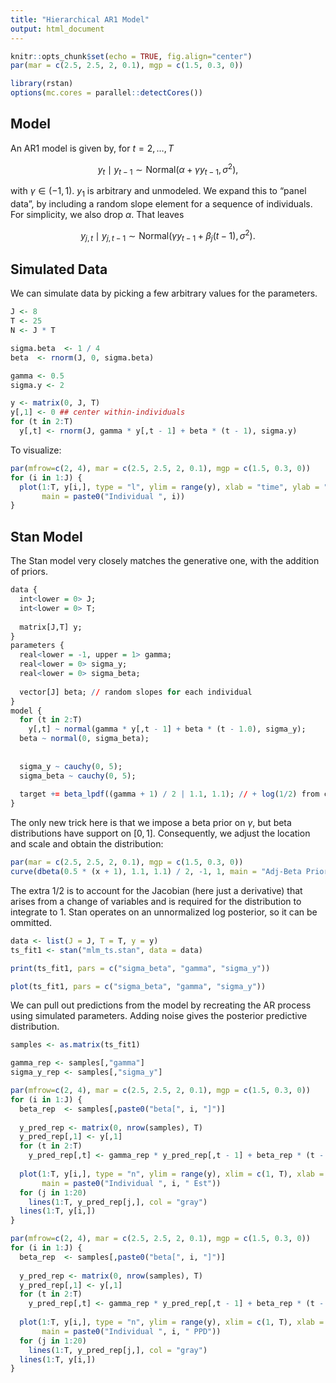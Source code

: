 ```yaml
---
title: "Hierarchical AR1 Model"
output: html_document
---
```


```r
knitr::opts_chunk$set(echo = TRUE, fig.align="center")
par(mar = c(2.5, 2.5, 2, 0.1), mgp = c(1.5, 0.3, 0))
```

```r
library(rstan)
options(mc.cores = parallel::detectCores())
```

## Model

An AR1 model is given by, for $t=2, \ldots, T$

$$ y_t \mid y_{t - 1} \sim \mathrm{Normal}(\alpha + \gamma y_{t-1}, \sigma^2), $$

with $\gamma \in (-1, 1)$. $y_1$ is arbitrary and unmodeled. We expand this to "panel data", by including a random slope element for a sequence of individuals. For simplicity, we also drop $\alpha$. That leaves

$$ y_{j,t} \mid y_{j,t - 1} \sim \mathrm{Normal}(\gamma y_{t-1} + \beta_j (t - 1), \sigma^2). $$

## Simulated Data

We can simulate data by picking a few arbitrary values for the parameters.

```r
J <- 8
T <- 25
N <- J * T

sigma.beta  <- 1 / 4
beta  <- rnorm(J, 0, sigma.beta)

gamma <- 0.5
sigma.y <- 2

y <- matrix(0, J, T)
y[,1] <- 0 ## center within-individuals
for (t in 2:T)
  y[,t] <- rnorm(J, gamma * y[,t - 1] + beta * (t - 1), sigma.y)
```

To visualize:

```r
par(mfrow=c(2, 4), mar = c(2.5, 2.5, 2, 0.1), mgp = c(1.5, 0.3, 0))
for (i in 1:J) {
  plot(1:T, y[i,], type = "l", ylim = range(y), xlab = "time", ylab = "y",
       main = paste0("Individual ", i))
}
```

## Stan Model

The Stan model very closely matches the generative one, with the addition of priors.

```r
data {
  int<lower = 0> J;
  int<lower = 0> T;
  
  matrix[J,T] y;
}
parameters {
  real<lower = -1, upper = 1> gamma;
  real<lower = 0> sigma_y;
  real<lower = 0> sigma_beta;
  
  vector[J] beta; // random slopes for each individual
}
model {
  for (t in 2:T)
    y[,t] ~ normal(gamma * y[,t - 1] + beta * (t - 1.0), sigma_y);
  beta ~ normal(0, sigma_beta);
  
  
  sigma_y ~ cauchy(0, 5);
  sigma_beta ~ cauchy(0, 5);
  
  target += beta_lpdf((gamma + 1) / 2 | 1.1, 1.1); // + log(1/2) from c.o.v.
}
```

The only new trick here is that we impose a beta prior on $\gamma$, but beta distributions have support on $[0, 1]$. Consequently, we adjust the location and scale and obtain the distribution:

```r
par(mar = c(2.5, 2.5, 2, 0.1), mgp = c(1.5, 0.3, 0))
curve(dbeta(0.5 * (x + 1), 1.1, 1.1) / 2, -1, 1, main = "Adj-Beta Prior", xlab = expression(gamma))
```

The extra $1/2$ is to account for the Jacobian (here just a derivative) that arises from a change of variables and is required for the distribution to integrate to 1. Stan operates on an unnormalized log posterior, so it can be ommitted.

```r
data <- list(J = J, T = T, y = y)
ts_fit1 <- stan("mlm_ts.stan", data = data)

print(ts_fit1, pars = c("sigma_beta", "gamma", "sigma_y"))

plot(ts_fit1, pars = c("sigma_beta", "gamma", "sigma_y"))
```

We can pull out predictions from the model by recreating the AR process using simulated parameters. Adding noise gives the posterior predictive distribution.

```r
samples <- as.matrix(ts_fit1)

gamma_rep <- samples[,"gamma"]
sigma_y_rep <- samples[,"sigma_y"]
```

```r
par(mfrow=c(2, 4), mar = c(2.5, 2.5, 2, 0.1), mgp = c(1.5, 0.3, 0))
for (i in 1:J) {
  beta_rep  <- samples[,paste0("beta[", i, "]")]
  
  y_pred_rep <- matrix(0, nrow(samples), T)
  y_pred_rep[,1] <- y[,1]
  for (t in 2:T)
    y_pred_rep[,t] <- gamma_rep * y_pred_rep[,t - 1] + beta_rep * (t - 1)
  
  plot(1:T, y[i,], type = "n", ylim = range(y), xlim = c(1, T), xlab = "time", ylab = "y",
       main = paste0("Individual ", i, " Est"))
  for (j in 1:20)
    lines(1:T, y_pred_rep[j,], col = "gray")
  lines(1:T, y[i,])
}
```

```r
par(mfrow=c(2, 4), mar = c(2.5, 2.5, 2, 0.1), mgp = c(1.5, 0.3, 0))
for (i in 1:J) {
  beta_rep  <- samples[,paste0("beta[", i, "]")]
  
  y_pred_rep <- matrix(0, nrow(samples), T)
  y_pred_rep[,1] <- y[,1]
  for (t in 2:T)
    y_pred_rep[,t] <- gamma_rep * y_pred_rep[,t - 1] + beta_rep * (t - 1) + rnorm(J, 0, sigma_y_rep)
  
  plot(1:T, y[i,], type = "n", ylim = range(y), xlim = c(1, T), xlab = "time", ylab = "y",
       main = paste0("Individual ", i, " PPD"))
  for (j in 1:20)
    lines(1:T, y_pred_rep[j,], col = "gray")
  lines(1:T, y[i,])
}
```